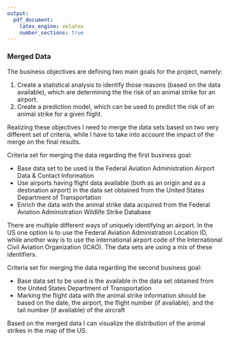 ```yaml
---
output:
  pdf_document:
    latex_engine: xelatex
    number_sections: true
---
```


### Merged Data

The business objectives are defining two main goals for the project, namely:

1. Create a statistical analysis to identify those reasons (based on the data available), which are determining the the risk of an animal strike for an airport.
2. Create a prediction model, which can be used to predict the risk of an animal strike for a given flight.

Realizing these objectives I need to merge the data sets based on two very different set of criteria, while I have to take into account the impact of the merge on the final results.

Criteria set for merging the data regarding the first business goal:

* Base data set to be used is the Federal Aviation Administration Airport Data & Contact Information
* Use airports having flight data available (both as an origin and as a destination airport) in the data set obtained from the United States Department of Transportation
* Enrich the data with the animal strike data acquired from the Federal Aviation Administration Wildlife Strike Database

There are multiple different ways of uniquely identifying an airport. In the US one option is to use the Federal Aviation Administration Location ID, while another way is to use the international airport code of the International Civil Aviation Organization (ICAO). The data sets are using a mix of these identifiers.

\textit{Note: The airports might have identification code from the International Air Transport Association (IATA) and/or the International Civil Aviation Organization (ICAO) and/or Federal Aviation Administration (FAA LID). Some airports have identification codes from all these organizations, some does not. The data acquired from the agencies are using codes from two of the identification code types.}


Criteria set for merging the data regarding the second business goal:

* Base data set to be used is the available in the data set obtained from the United States Department of Transportation
* Marking the flight data with the animal strike information should be based on the date, the airport, the flight number (if available), and the tail number (if available) of the aircraft

Based on the merged data I can visualize the distribution of the animal strikes in the map of the US.

\graphicspath{ {Input/} }

\begin{centering}

\includegraphics{USA_Airports}

\end{centering}


<!--
Integrating data involves combining information from multiple tables or records to create new records or values. With table-based data, an analyst can join two or more tables that have different information about the same objects. For instance, a retail chain has one table with information about each store’s general characteristics (e.g., floor space, type of mall), another table with summarized sales data (e.g., profit, percent change in sales from previous year), and another table with information about the demographics of the surrounding area. Each of these tables contains one record for each store. These tables can be merged together into a new table with one record for each store, combining fields from the source tables.
Data integration also covers aggregations. Aggregations refer to operations where new values are computed by summarizing information from multiple records and/or tables. For example, an aggregation could include converting a table of customer purchases, where there is one record for each purchase, into a new table where there is one record for each customer. The table’s fields could include the number of purchases, the average purchase amount, the percent of orders charged to credit cards, the percent of items under promotion, etc.
-->

